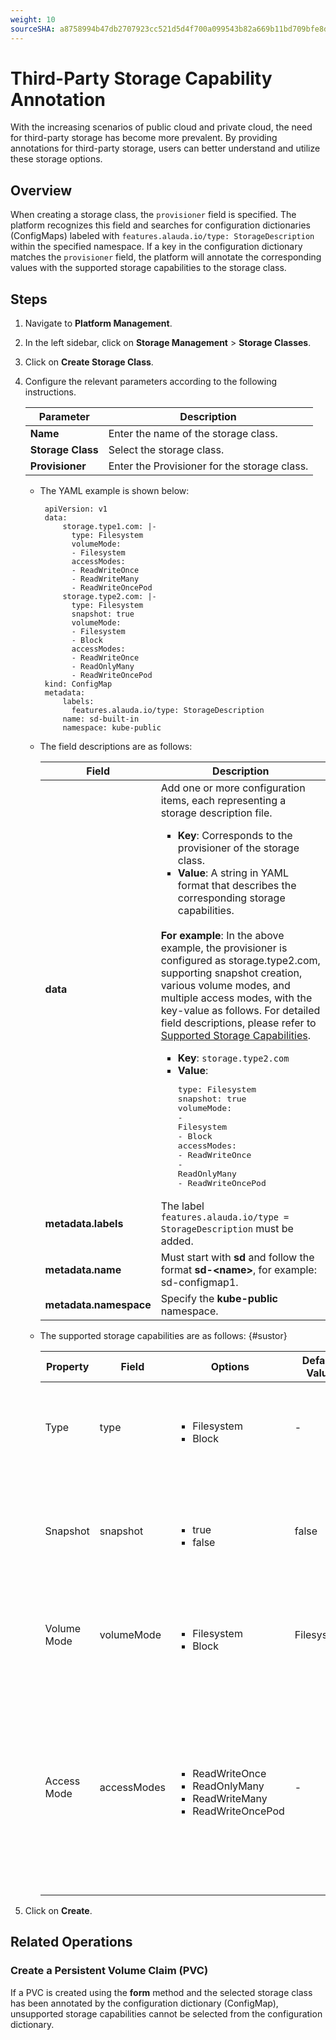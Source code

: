 ```yaml
---
weight: 10
sourceSHA: a8758994b47db2707923cc521d5d4f700a099543b82a669b11bd709bfe8d7443
---
```


# Third-Party Storage Capability Annotation

With the increasing scenarios of public cloud and private cloud, the need for third-party storage has become more prevalent. By providing annotations for third-party storage, users can better understand and utilize these storage options.

## Overview

When creating a storage class, the `provisioner` field is specified. The platform recognizes this field and searches for configuration dictionaries (ConfigMaps) labeled with `features.alauda.io/type: StorageDescription` within the specified namespace. If a key in the configuration dictionary matches the `provisioner` field, the platform will annotate the corresponding values with the supported storage capabilities to the storage class.

## Steps

1. Navigate to **Platform Management**.

2. In the left sidebar, click on **Storage Management** > **Storage Classes**.

3. Click on **Create Storage Class**.

4. Configure the relevant parameters according to the following instructions.

   | Parameter          | Description                             |
   | ------------------ | --------------------------------------- |
   | **Name**           | Enter the name of the storage class.   |
   | **Storage Class**  | Select the storage class.                |
   | **Provisioner**    | Enter the Provisioner for the storage class. |

   - The YAML example is shown below:

     ```
      apiVersion: v1
      data:
          storage.type1.com: |-
            type: Filesystem
            volumeMode:
            - Filesystem
            accessModes:
            - ReadWriteOnce
            - ReadWriteMany
            - ReadWriteOncePod
          storage.type2.com: |-
            type: Filesystem
            snapshot: true
            volumeMode:
            - Filesystem
            - Block
            accessModes:
            - ReadWriteOnce
            - ReadOnlyMany
            - ReadWriteOncePod
      kind: ConfigMap
      metadata:
          labels:
            features.alauda.io/type: StorageDescription
          name: sd-built-in
          namespace: kube-public
     ```

   - The field descriptions are as follows:

     | Field                    | Description                                                                                                                                                                                                                                                                                                                                                                                                                                                                                       |
     | ------------------------ | --------------------------------------------------------------------------------------------------------------------------------------------------------------------------------------------------------------------------------------------------------------------------------------------------------------------------------------------------------------------------------------------------------------------------------------------------------------------------------------------------- |
     | **data**                 | Add one or more configuration items, each representing a storage description file. <ul><li>**Key**: Corresponds to the provisioner of the storage class.</li><li>**Value**: A string in YAML format that describes the corresponding storage capabilities.</li></ul><br />**For example**: In the above example, the provisioner is configured as storage.type2.com, supporting snapshot creation, various volume modes, and multiple access modes, with the key-value as follows. For detailed field descriptions, please refer to [Supported Storage Capabilities](#sustor). <ul><li>**Key**: `storage.type2.com`</li><li>**Value**: <pre>type: Filesystem<br />snapshot: true<br />volumeMode:<br />- Filesystem<br />- Block<br />accessModes:<br />- ReadWriteOnce<br />- ReadOnlyMany<br />- ReadWriteOncePod</pre></li></ul> |
     | **metadata.labels**      | The label `features.alauda.io/type = StorageDescription` must be added.                                                                                                                                                                                                                                                                                                                                                                                                                                         |
     | **metadata.name**        | Must start with **sd** and follow the format **sd-\<name>**, for example: sd-configmap1.                                                                                                                                                                                                                                                                                                                                                                                                                                  |
     | **metadata.namespace**   | Specify the **kube-public** namespace.                                                                                                                                                                                                                                                                                                                                                                                                                                                                         |

   - The supported storage capabilities are as follows: \{#sustor}

     | Property     | Field        | Options                                                                                              | Default Value | Description                                                                                                                |
     | ------------ | ------------ | ---------------------------------------------------------------------------------------------------- | ------------- | -------------------------------------------------------------------------------------------------------------------------- |
     | Type         | type         | <ul><li>Filesystem</li><li>Block</li></ul>                                                          | -             | If this field is not configured or the configured type is not within the optional range, the type will be shown as unknown.                                                 |
     | Snapshot      | snapshot     | <ul><li>true</li><li>false</li></ul>                                                                | false         | If this field in the configuration dictionary is `false` or not within the optional range, volume snapshots cannot be created via the **form** interface.                |
     | Volume Mode  | volumeMode   | <ul><li>Filesystem</li><li>Block</li></ul>                                                          | Filesystem    | When the Block volume mode is selected, persistent volume claims (PVCs) do not support mounting as directories.                                                             |
     | Access Mode  | accessModes  | <ul><li>ReadWriteOnce</li><li>ReadOnlyMany</li><li>ReadWriteMany</li><li>ReadWriteOncePod</li></ul> | -             | <ul><li>If this field is not configured or the configured mode is not within the optional range, no access mode can be selected via the **form** interface.</li><li>The `ReadWriteOncePod` access mode cannot currently be selected via the **form** interface.</li></ul>                                                             |

5. Click on **Create**.

## Related Operations

### Create a Persistent Volume Claim (PVC)

If a PVC is created using the **form** method and the selected storage class has been annotated by the configuration dictionary (ConfigMap), unsupported storage capabilities cannot be selected from the configuration dictionary.
